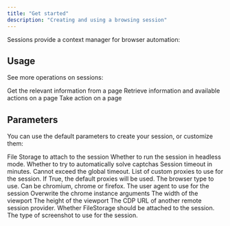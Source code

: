 ```yaml
---
title: "Get started"
description: "Creating and using a browsing session"
---
```


Sessions provide a context manager for browser automation:

<SessionManual/>

## Usage

See more operations on sessions:

<CardGroup cols={3}>
  <Card
    title="Scrape"
    icon="download"
    href="../remotesession/scrape"
  >
  Get the relevant information from a page
  </Card>
  <Card
    title="Observe"
    icon="telescope"
    href="../remotesession/observe"
  >
  Retrieve information and available actions on a page
  </Card>
  <Card
    title="Execute"
    icon="shoe-prints"
    href="../remotesession/execute"
  >
  Take action on a page
  </Card>
</CardGroup>

## Parameters

You can use the default parameters to create your session, or customize them:

<ParamField path="session_id" type="UnionType[str, None]" default="None">
</ParamField>

<ParamField path="storage" type="UnionType[RemoteFileStorage, None]" default="None">
  File Storage to attach to the session
</ParamField>

<ParamField path="perception_type" type="Literal[fast, deep]" default="fast">
</ParamField>

<ParamField path="cookie_file" type="UnionType[str, Path, None]" default="None">
</ParamField>

<ParamField path="raise_on_failure" type="bool" default="True">
</ParamField>

<ParamField path="headless" type="bool">
  Whether to run the session in headless mode.
</ParamField>

<ParamField path="solve_captchas" type="bool">
  Whether to try to automatically solve captchas
</ParamField>

<ParamField path="timeout_minutes" type="int">
  Session timeout in minutes. Cannot exceed the global timeout.
</ParamField>

<ParamField path="proxies" type="list[typing.Annotated[notte_sdk.types.NotteProxy | notte_sdk.types.ExternalProxy, FieldInfo(annotation=NoneType, required=True, discriminator='type')]] | bool">
  List of custom proxies to use for the session. If True, the default proxies will be used.
</ParamField>

<ParamField path="browser_type" type="typing.Literal['chromium', 'chrome', 'firefox', 'chrome-nightly']">
  The browser type to use. Can be chromium, chrome or firefox.
</ParamField>

<ParamField path="user_agent" type="str | None">
  The user agent to use for the session
</ParamField>

<ParamField path="chrome_args" type="list">
  Overwrite the chrome instance arguments
</ParamField>

<ParamField path="viewport_width" type="int | None">
  The width of the viewport
</ParamField>

<ParamField path="viewport_height" type="int | None">
  The height of the viewport
</ParamField>

<ParamField path="cdp_url" type="str | None">
  The CDP URL of another remote session provider.
</ParamField>

<ParamField path="use_file_storage" type="bool">
  Whether FileStorage should be attached to the session.
</ParamField>

<ParamField path="screenshot_type" type="typing.Literal['raw', 'full', 'last_action']">
  The type of screenshot to use for the session.
</ParamField>

